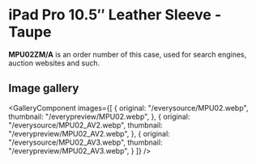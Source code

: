 
# iPad Pro 10.5″ Leather Sleeve - Taupe

<Callout type='info' emoji='👉🏻'>**MPU02ZM/A** is an order number of this case, used for search engines, auction websites and such.</Callout>

## Image gallery

<GalleryComponent
    images={[
      {
        original: "/everysource/MPU02.webp",
        thumbnail: "/everypreview/MPU02.webp",
      },
      {
        original: "/everysource/MPU02_AV2.webp",
        thumbnail: "/everypreview/MPU02_AV2.webp",
      },
      {
        original: "/everysource/MPU02_AV3.webp",
        thumbnail: "/everypreview/MPU02_AV3.webp",
      }
    ]}
  />
